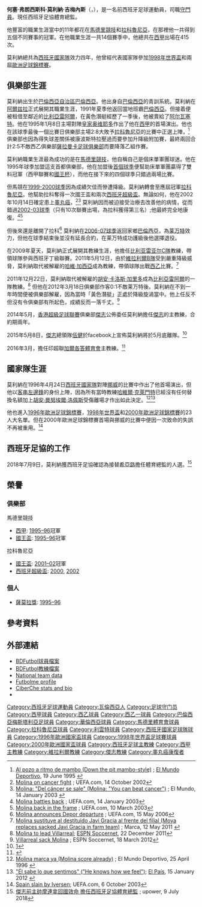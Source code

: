 {{noteTA
|G1=laliga
|G2=football
|G3=西甲
|G4=足球
|T=zh-hans:何塞·莫利纳;zh-hk:荷西·摩連拿;zh-tw:何塞·莫利納
|1=zh-hans:莫利纳;zh-hk:摩連拿;zh-tw:莫利納
|2=zh-hans:馬競;zh-hk:馬體會;zh-tw:馬競;zh-sg:体马;
|3=zh-hans:教练;zh-hk:領隊;zh-tw:教練;
|4=zh-hans:俱乐部;zh-hk:球會;zh-tw:俱樂部;
|5=zh-hans:巴伦西亞B隊;zh-hk:華倫西亞B隊;zh-tw:巴倫西亞B隊;
|6=zh-hans:巴伦西亚梅斯塔利亚队;zh-hant:巴倫西亞梅斯塔利亞隊;zh-cn:巴伦西亚梅斯塔利亚队;zh-tw:瓦倫西亞梅斯塔利亞隊;zh-hk:華倫西亞馬斯泰拿隊;zh-sg:瓦伦西亚梅斯塔利亚队;zh-mo:華倫西亞馬斯泰拿隊;
|7=zh-hans:阿尔瓦塞特;zh-hk:阿爾巴塞特;zh-tw:阿爾巴塞特;
|8=zh-hans:何塞·弗朗西斯科·莫利納·吉梅內斯;zh-hk:荷西·法蘭西斯高·摩連拿·占美尼斯;zh-tw: 何塞·法蘭西斯科·莫利納·希門尼斯;
|9=zh-hans:比利亚雷亚尔B队;zh-hk:維拉利爾B隊;zh-tw:比亞雷亞爾B隊;
|10=zh-hans:比利亚雷亚尔C队;zh-hk:維拉利爾C隊;zh-tw:比亞雷亞爾C隊;
|11=zh-hans:赫塔費B隊;zh-hk:基達菲B隊;zh-tw:赫塔費B隊;
|12=zh-hans:莱万特;zh-hk:利雲特;zh-tw:黎凡特;
}}

{{Infobox football biography
| name = 何塞·莫利納<br/>José Molina
| image = [[file:Jose_Francisco_Molina_29abr2007.jpg|200px]]
| caption = 莫利納為[[萊萬特足球俱樂部|萊萬特]]效力
| fullname = José Francisco Molina Jiménez
| birth_date = {{birth date and age|1970|8|8|df=y}}
| birth_place = [[西班牙|西班牙]][[巴倫西亞|巴倫西亞]]
| height = {{height|m=1.85}}
| position = [[門將|門將]]
| currentclub =
| youthyears1 = | youthclubs1 = 贝尼多姆
| youthyears2 = | youthclubs2 = [[華倫西亞足球俱乐部|巴倫西亞]] 
| years1 = 1989–1993 | clubs1 = [[華倫西亞馬斯泰拿隊|巴倫西亞B隊]] | caps1 = 18 | goals1 = 0
| years2 = 1990–1991 | clubs2 = → [[阿尔兹拉足球俱樂部|阿尔兹拉]] (租借) | caps2 = 29 | goals2 = 0
| years3 = 1993–1994 | clubs3 = [[華倫西亞足球俱乐部|巴倫西亞]] | caps3 = 0 | goals3 = 0
| years4 = 1993–1994 | clubs4 = → [[比利亞雷阿爾足球俱樂部|比利亞雷阿爾]] (租借) | caps4 = 18 | goals4 = 0
| years5 = 1994–1995 | clubs5 = [[阿爾巴塞特足球會|阿尔瓦塞特]] | caps5 = 23 | goals5 = 0
| years6 = 1995–2000 | clubs6 = [[马德里竞技俱乐部|馬德里競技]] | caps6 = 189 | goals6 = 0
| years7 = 2000–2006 | clubs7 = [[拉科魯尼亞|拉科魯尼亞]] | caps7 = 169 | goals7 = 0
| years8 = 2006–2007 | clubs8 = [[萊萬特足球俱樂部|莱万特]] | caps8 = 34 | goals8 = 0
| totalcaps = 480 | totalgoals = 0
| nationalyears1 = 1996–2000 | nationalteam1 = [[西班牙國家足球隊|西班牙]] | nationalcaps1 = 9 | nationalgoals1 = 0
| manageryears1 = 2009–2011 | managerclubs1 = [[比利亚雷亚尔足球俱乐部C队|比利亞雷阿爾C隊]]
| manageryears2 = 2011 | managerclubs2 = [[維拉利爾足球會B隊|維拉利爾B隊]]
| manageryears3 = 2011–2012 | managerclubs3 = [[比利亞雷阿爾足球俱樂部|比利亞雷阿爾]]
| manageryears4 = 2013–2014 | managerclubs4 = [[赫塔費足球俱樂部B隊|赫塔費B隊]]
| manageryears5 = 2014–2015 | managerclubs5 = [[傑志體育會|傑志]]
| manageryears6 = 2016 | managerclubs6 = [[加爾各答體育會|加爾各答體育會]]

}}
{{Spanish name|Molina|Jiménez}}
'''何塞·弗朗西斯科·莫利納·吉梅內斯'''（{{lang-es|'''José Francisco Molina Jiménez''' }}，{{bd|1970年|8月8日|catIdx=Molina, José}}），是一名前西班牙足球運動員，司職[[守門員|守門員]]。現任西班牙足協體育總監。

他豐富的職業生涯當中的11年都花在[[馬德里競技|馬德里競技]]和[[拉科魯尼亞|拉科魯尼亞]]，在那裡他一共得到五個不同賽事的冠軍。在他職業生涯一共14個賽季中，他總共在[[西甲|西甲]]出場在415次。

莫利納總共為[[西班牙國家足球隊|西班牙國家隊]]效力四年，他曾經代表國家隊參加[[1998年世界盃|1998年世界盃]]和兩屆[[歐洲足球錦標賽|歐洲足球錦標賽]]。

==俱樂部生涯==
莫利納出生於[[巴倫西亞自治區|巴倫西亞自治區]][[巴倫西亞|巴倫西亞]]。他出身自[[華倫西亞足球俱乐部|巴倫西亞]]的青訓系統。莫利納在[[阿爾兹拉足球俱樂部|阿爾兹拉]]正式展開其職業生涯，1991年夏季他返回當地班霸[[華倫西亞足球俱乐部|巴倫西亞]]。但接着便被租借至鄰近的[[比利亞雷阿爾足球俱樂部|比利亞雷阿爾]]，在黃色潛艇經歷了一季後，他被賣給了[[阿爾巴塞特足球會|阿尔瓦塞特]]。他在1995年1月8日主場對陣[[皇家奥维耶多|皇家奥维耶多]]作出了他在[[西甲|西甲]]的首場演出。他也在該球季最後一個比賽日俱樂部主場2:8大敗予[[拉科魯尼亞|拉科魯尼亞]]的比賽中正選上陣，<ref>[http://hemeroteca.mundodeportivo.com/preview/1995/06/19/pagina-26/1321592/pdf.html Al pozo a ritmo de mambo (Down the pit mambo-style)] {{Wayback|url=http://hemeroteca.mundodeportivo.com/preview/1995/06/19/pagina-26/1321592/pdf.html |date=20170926040939 }}; [[El_Mundo_Deportivo_(newspaper)|El Mundo Deportivo]], 19 June 1995 {{es icon}}</ref> 俱樂部也因為得失球差關係被康波斯特拉壓過而要參加升降級附加賽，最終兩回合計2:5不敵西乙俱樂部[[薩拉曼卡足球俱樂部|薩拉曼卡足球俱樂部]]而要降落乙組作賽。

莫利納職業生涯最為成功的是在[[馬德里競技|馬德里競技]]，他自稱自己是個床單軍團球迷。他在1995年球季加盟這支首都俱樂部，他在加盟後[[1995–96賽季西班牙足球甲級聯賽|首個球季]]便幫助床單軍團贏得了雙料冠軍（西甲聯賽和[[國王杯|國王杯]]），而他在接下來的四個球季只錯過兩場比賽。

但馬競在[[1999–2000賽季西班牙足球甲級聯賽|1999-2000球季]]因為成績欠佳而慘遭降級。莫利納轉會至應屆冠軍[[拉科魯尼亞|拉科魯尼亞]]。他幫助拉科奪得一次國王盃和兩次[[西班牙超級盃|西班牙超級盃]]。無論如何，他在2002年10月14日確定患上[[睾丸癌|睾丸癌]]，<ref>[http://www.uefa.com/uefachampionsleague/news/newsid=38361.html Molina on cancer fight] {{Wayback|url=http://www.uefa.com/uefachampionsleague/news/newsid=38361.html |date=20140104075320 }}; UEFA.com, 14 October 2002</ref><ref>[http://www.elmundo.es/papel/2003/01/14/deportes/1311018.html Molina: "Del cáncer se sale" (Molina: "You can beat cancer")] {{Wayback|url=http://www.elmundo.es/papel/2003/01/14/deportes/1311018.html |date=20090621015113 }}; El Mundo, 14 January 2003 {{es icon}}</ref> 莫利納因而被迫接受治療去改善他的病情，從而錯過[[2002–03賽季西班牙足球甲級聯賽|2002-03球季]]（只有10次聯賽出場，為拉科獲得第三名）;他最終完全地康復。<ref>[http://www.uefa.com/uefachampionsleague/news/newsid=49740.html Molina battles back] {{Wayback|url=http://www.uefa.com/uefachampionsleague/news/newsid=49740.html |date=20140222165029 }}; UEFA.com, 14 January 2003</ref><ref>[http://www.uefa.com/uefachampionsleague/news/newsid=57943.html Molina back in the frame] {{WebCite|url=https://www.webcitation.org/67OTHOzBG?url=http://www.uefa.com/uefachampionsleague/news/newsid=57943.html |date=20120503215246 |dateformat=iso }}; UEFA.com, 10 March 2003</ref>

但後來還是離開了拉科<ref>[http://www.uefa.com/memberassociations/news/newsid=421665.html Molina announces Depor departure] {{Wayback|url=http://www.uefa.com/memberassociations/news/newsid=421665.html |date=20140222170622 }}; UEFA.com, 15 May 2006</ref> 莫利納在[[2006–07賽季西班牙足球甲級聯賽|2006-07球季]]返回家鄉[[巴倫西亞|巴倫西亞]]，為[[萊萬特足球俱樂部|莱万特]]效力，但他在球季結束後並沒有延長合約，在莱万特成功護級後他選擇退役。

在2009年夏天，莫利納正式展開其教練生涯，他擔任[[比利亚雷亚尔足球俱乐部C队|比利亚雷亚尔C隊]]教練，帶領球隊參與西班牙丁級聯賽。2011年5月12日，由於[[維拉利爾足球會B隊|維拉利爾B隊]]受到嚴重降級威脅，莫利納取代被解雇的[[哈維·加西亞|哈維·加西亞]]成為教練，帶領球隊出戰[[西乙|西乙]]比賽。<ref>[http://www.marca.com/2011/05/12/futbol/equipos/villarrealb/1305231770.html Molina sustituye al destituido Javi Gracia al frente del filial (Moya replaces sacked Javi Gracia in farm team)] {{Wayback|url=http://www.marca.com/2011/05/12/futbol/equipos/villarrealb/1305231770.html |date=20140222003712 }}; Marca, 12 May 2011 {{es icon}}</ref>

2011年12月22日，莫利納取代被解雇的[[胡安·卡洛斯·加里多|胡安·卡洛斯·加里多]]成為[[比利亞雷阿爾足球俱樂部|比利亞雷阿爾]]的一隊教練。<ref>[http://soccernet.espn.go.com/news/story/_/id/1000355/villarreal-turn-to-jose-francisco-molina?cc=5739 Molina to lead Villarreal]{{Dead link}}; [[ESPN_Soccernet|ESPN Soccernet]], 22 December 2011</ref> 但他在2012年3月18日俱樂部作客0:1不敵莱万特後。莫利納在不到一年時間便被俱樂部解雇，因為當時「黃色潛艇」正處於降級旋渦當中。他上任反不但沒有令俱樂部有所起色，成績反而一落千丈。<ref>[http://soccernet.espn.go.com/news/story/_/id/1037425/villarreal-sack-coach-molina-after-levante-loss?cc=5739 Villarreal sack Molina] {{Wayback|url=http://soccernet.espn.go.com/news/story/_/id/1037425/villarreal-sack-coach-molina-after-levante-loss?cc=5739 |date=20120323073547 }}; ESPN Soccernet, 18 March 2012</ref>

2014年5月，[[香港超級足球聯賽|香港超級足球聯賽]]俱樂部[[傑志|傑志]]公佈委任莫利納擔任[[傑志|傑志]]的主教練，合約期兩年。

2015年5月8日，[[傑志|傑志]]總領隊[[伍健|伍健]]於facebook上宣佈莫利納將於5月底離隊。<ref>[https://www.facebook.com/notes/ken-k-ng/%E4%BA%BA%E4%BE%86%E4%BA%BA%E5%BE%80%E4%B9%8B%E4%BA%8C-%E6%84%9F%E8%AC%9D%E6%91%A9%E9%80%A3%E6%8B%BF/1057443987612260]</ref>

2016年3月，擔任印超聯[[加爾各答體育會|加爾各答體育會]]主教練。<ref>{{Cite web |url=http://www.goal.com/en-india/news/7083/isl/2016/05/03/23076172/indian-super-league-atletico-de-kolkata-announce-jose-molina |title=存档副本 |accessdate=2016-05-17 |archive-date=2016-05-07 |archive-url=https://web.archive.org/web/20160507215711/http://www.goal.com/en-india/news/7083/isl/2016/05/03/23076172/indian-super-league-atletico-de-kolkata-announce-jose-molina |dead-url=no }}</ref>

==國家隊生涯==
莫利納在1996年4月24日[[西班牙國家足球隊|西班牙國家隊]]對陣[[挪威國家足球隊|挪威]]的比賽中作出了他首場演出，但他以[[客串|客串]][[中場邊鋒|左邊鋒]]的身份上陣，因為所有當時教練[[哈維爾·克萊門特|哈維爾·克萊門特]]已經沒有任何替換名額加上[[胡安·曼努埃爾·洛佩斯（足球|胡安·曼努埃爾·洛佩斯]]受傷離場才作出如此決定。<ref>[http://hemeroteca.mundodeportivo.com/preview/1996/04/25/pagina-19/1326163/pdf.html Molina marca ya (Molina score already)] {{Wayback|url=http://hemeroteca.mundodeportivo.com/preview/1996/04/25/pagina-19/1326163/pdf.html |date=20140223161830 }}; El Mundo Deportivo, 25 April 1996 {{es icon}}</ref><ref>[http://www.elpais.com/articulo/deportes/sabe/sentimos/elpepidep/20120115elpepidep_10/Tes "Él sabe lo que sentimos" ("He knows how we feel")]; [[El_País|El País]], 15 January 2012 {{es icon}}</ref>

他也進入[[1996年歐洲足球錦標賽|1996年歐洲足球錦標賽]]，[[1998年世界盃|1998年世界盃]]和[[2000年歐洲足球錦標賽|2000年歐洲足球錦標賽]]的23人大名單。但在2000年歐洲足球錦標賽首場與挪威的比賽中便因一次致命的失誤不再被重用。<ref>[http://www.uefa.com/competitions/euro2012/history/season=2000/round=1458/match=64858/report=rp.html Spain slain by Iversen]; UEFA.com, 6 October 2003</ref>

==西班牙足協的工作==

2018年7月9日，莫利納獲西班牙足協確認為接替[[希亞路|希亞路]]擔任體育總監的人選。<ref>[https://www.upower.com.hk/article/221028-%E5%82%91%E5%BF%97%E5%89%8D%E4%B8%BB%E5%B8%A5%E6%91%A9%E9%80%A3%E6%8B%BF%E5%9B%9E%E5%9C%8B%E6%95%88%E5%91%BD-%E6%93%94%E4%BB%BB%E8%A5%BF%E7%8F%AD%E7%89%99%E8%B6%B3%E5%8D%94%E9%AB%94%E8%82%B2%E7%B8%BD 傑志前主帥摩連拿回國效命 擔任西班牙足協體育總監
] {{Wayback|url=https://www.upower.com.hk/article/221028-%E5%82%91%E5%BF%97%E5%89%8D%E4%B8%BB%E5%B8%A5%E6%91%A9%E9%80%A3%E6%8B%BF%E5%9B%9E%E5%9C%8B%E6%95%88%E5%91%BD-%E6%93%94%E4%BB%BB%E8%A5%BF%E7%8F%AD%E7%89%99%E8%B6%B3%E5%8D%94%E9%AB%94%E8%82%B2%E7%B8%BD |date=20180710041132 }}; upower, 9 July 2018</ref>

==榮譽==

===俱樂部===
;馬德里競技
*[[西甲|西甲]]: [[1995–96賽季西班牙足球甲級聯賽|1995–96]]冠軍
*[[西班牙國王盃|國王盃]]: [[1996年國王盃決賽|1995–96]]冠軍

;拉科魯尼亞
*[[西班牙國王盃|國王盃]]: [[2002年國王盃決賽|2001–02]]冠軍
*[[西班牙超級盃|西班牙超級盃]]: [[2000年西班牙超級盃|2000]], [[2002年西班牙超級盃|2002]]

===個人===
*[[里卡多·薩莫拉獎|薩莫拉獎]]: [[1995–96賽季西班牙足球甲級聯賽|1995–96]]

==參考資料==
{{Reflist}}

==外部連結==
*[http://www.bdfutbol.com/en/j/j1431.html BDFutbol球員檔案]{{Wayback|url=http://www.bdfutbol.com/en/j/j1431.html |date=20150120174610 }} {{en icon}}
*[http://www.bdfutbol.com/en/l/l1431.html BDFutbol教練檔案]{{Wayback|url=http://www.bdfutbol.com/en/l/l1431.html |date=20140903044241 }} {{en icon}}
*[http://www.bdfutbol.com/en/p/j1431.html?cat=SEL National team data]{{Wayback|url=http://www.bdfutbol.com/en/p/j1431.html?cat=SEL |date=20140903044243 }} {{en icon}}
*[http://www.futbolme.com/com/index_jugador.asp?id_jugador=25229 Futbolme profile]{{Wayback|url=http://www.futbolme.com/com/index_jugador.asp?id_jugador=25229 |date=20150924144304 }} {{es icon}}
*[http://www.ciberche.net/histoche/jugadores/19?pid=675&show_all=1 CiberChe stats and bio]{{Wayback|url=http://www.ciberche.net/histoche/jugadores/19?pid=675&show_all=1 |date=20150923203618 }} {{es icon}}
*{{NFT player|pid=11263}}

{{Navboxes colour
|title = 西班牙參賽名單
|bg = #db000d
|fg = #fbea0e
|list1 =
{{1996年歐洲足球錦標賽西班牙參賽名單}}
{{1998年世界盃足球賽西班牙參賽名單}}
{{2000年欧洲足球锦标赛西班牙参赛名单}}
}}

{{DEFAULTSORT:Molina, Jose Francisco}}
[[Category:西班牙足球運動員|Category:西班牙足球運動員]]
[[Category:瓦倫西亞人|Category:瓦倫西亞人]]
[[Category:足球守门员|Category:足球守门员]]
[[Category:西甲球員|Category:西甲球員]]
[[Category:西乙球員|Category:西乙球員]]
[[Category:西乙一球員|Category:西乙一球員]]
[[Category:巴倫西亞梅斯塔利亞足球員|Category:巴倫西亞梅斯塔利亞足球員]]
[[Category:華倫西亞球員|Category:華倫西亞球員]]
[[Category:馬德里體育會球員|Category:馬德里體育會球員]]
[[Category:拉科魯尼亞球員|Category:拉科魯尼亞球員]]
[[Category:利雲特球員|Category:利雲特球員]]
[[Category:西班牙國家足球隊球員|Category:西班牙國家足球隊球員]]
[[Category:1996年歐洲國家盃球員|Category:1996年歐洲國家盃球員]]
[[Category:1998年世界盃足球賽球員|Category:1998年世界盃足球賽球員]]
[[Category:2000年歐洲國家盃球員|Category:2000年歐洲國家盃球員]]
[[Category:西班牙足球主教練|Category:西班牙足球主教練]]
[[Category:西甲主教練|Category:西甲主教練]]
[[Category:維拉利爾教練|Category:維拉利爾教練]]
[[Category:傑志教練|Category:傑志教練]]
[[Category:睾丸癌康復者|Category:睾丸癌康復者]]